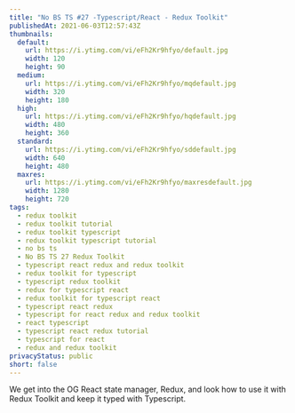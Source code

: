 ```yaml
---
title: "No BS TS #27 -Typescript/React - Redux Toolkit"
publishedAt: 2021-06-03T12:57:43Z
thumbnails:
  default:
    url: https://i.ytimg.com/vi/eFh2Kr9hfyo/default.jpg
    width: 120
    height: 90
  medium:
    url: https://i.ytimg.com/vi/eFh2Kr9hfyo/mqdefault.jpg
    width: 320
    height: 180
  high:
    url: https://i.ytimg.com/vi/eFh2Kr9hfyo/hqdefault.jpg
    width: 480
    height: 360
  standard:
    url: https://i.ytimg.com/vi/eFh2Kr9hfyo/sddefault.jpg
    width: 640
    height: 480
  maxres:
    url: https://i.ytimg.com/vi/eFh2Kr9hfyo/maxresdefault.jpg
    width: 1280
    height: 720
tags:
  - redux toolkit
  - redux toolkit tutorial
  - redux toolkit typescript
  - redux toolkit typescript tutorial
  - no bs ts
  - No BS TS 27 Redux Toolkit
  - typescript react redux and redux toolkit
  - redux toolkit for typescript
  - typescript redux toolkit
  - redux for typescript react
  - redux toolkit for typescript react
  - typescript react redux
  - typescript for react redux and redux toolkit
  - react typescript
  - typescript react redux tutorial
  - typescript for react
  - redux and redux toolkit
privacyStatus: public
short: false
---
```

  
We get into the OG React state manager, Redux, and look how to use it with Redux Toolkit and keep it typed with Typescript.
